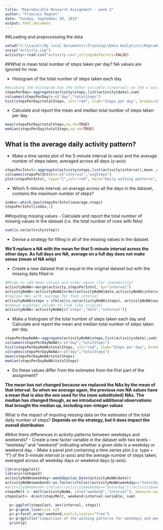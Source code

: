 ```yaml
---
title: "Reproducible Research Assignment - week 2"
author: "Francois Ragnet"
date: "Sunday, September 20, 2015"
output: html_document
---
```


##Loading and preprocessing the data

```r
setwd("C:\\Local\\My local Documents\\Training\\Data Analytics\\Reproducible\\assignment week2")
unzip("activity.zip")
activity<-read.csv("activity.csv",stringsAsFactors=FALSE)
```

##What is mean total number of steps taken per day?
NA values are ignored for now.

- Histogram of the total number of steps taken each day
```r
#Assuming the histogram has the other variable (interval) on the x axis. if not, it would be histogram of steps taken per day?
stepsPerDay<-aggregate(activity$steps,list(activity$date),sum)
colnames(stepsPerDay)<-c("day","totalSteps")
hist(stepsPerDay$totalSteps, col="red", xlab="Steps per day", breaks=10, main="Histogram of steps activity")
```

- Calculate and report the mean and median total number of steps taken per day
```r
mean(stepsPerDay$totalSteps,na.rm=TRUE)
median(stepsPerDay$totalSteps,na.rm=TRUE)
```

## What is the average daily activity pattern?
- Make a time series plot of the 5-minute interval (x-axis) and the average number of steps taken, averaged across all days (y-axis)
```r
stepsPerIntvl<-aggregate(activity$steps,list(activity$interval),mean ,na.rm=TRUE)
colnames(stepsPerIntvl)<-c("interval","avgSteps")
plot(stepsPerIntvl, type="l",col="red", main="Daily walking patterns", xlab="time of the day",ylab="Number of steps")
```

- Which 5-minute interval, on average across all the days in the dataset, contains the maximum number of steps?
```r
index<-which.max(stepsPerIntvl$average.steps)
stepsPerIntvl[index,1]
```

##Inputing missing values
- Calculate and report the total number of missing values in the dataset (i.e. the total number of rows with NAs)
```r
sum(is.na(activity$step))
```

- Devise a strategy for filling in all of the missing values in the dataset. 

**We'll replace a NA with the mean for that 5-minute interval across the other days. As full days are NA, average on a full day does not make sense (mean of NA only)**

- Create a new dataset that is equal to the original dataset but with the missing data filled in.

```r
#Merge to add mean values and order again (for readability)
activityNoNA<-merge(activity,stepsPerIntvl, by="interval")
activityNoNA<-activityNoNA[order(activityNoNA$date,activityNoNA$interval),]
#replace NAs with average for that interval
activityNoNA$steps = ifelse(is.na(activityNoNA$steps), activityNoNA$avgSteps, activityNoNA$steps)
#remove avgSteps column to look like original
activityNoNA<-activityNoNA[c("steps","date","interval")]
```

- Make a histogram of the total number of steps taken each day and Calculate and report the mean and median total number of steps taken per day. 

```r

stepsPerDayNoNA<-aggregate(activityNoNA$steps,list(activity$date),sum)
colnames(stepsPerDayNoNA)<-c("day","totalSteps")
hist(stepsPerDayNoNA$totalSteps, col="red", xlab="Steps per day", breaks=10, main="Histogram of steps activity")
colnames(stepsPerDayNoNA)<-c("day","totalSteps")
mean(stepsPerDayNoNA$totalSteps)
median(stepsPerDayNoNA$totalSteps)
```

- Do these values differ from the estimates from the first part of the assignment?

**The mean has not changed because we replaced the NAs by the mean of that interval. So when we average again, the previous non NA values have a mean that is also the one used for the (now substituted) NAs.**
**The median has changed though, as we introduced additional observations that brought the median up, including non-integer values**

What is the impact of imputing missing data on the estimates of the total daily number of steps?
**Depends on the strategy, but it does impact the overall distribution**

##Are there differences in activity patterns between weekdays and weekends?
- Create a new factor variable in the dataset with two levels - "weekday" and "weekend" indicating whether a given date is a weekday or weekend day.
- Make a panel plot containing a time series plot (i.e. type = "l") of the 5-minute interval (x-axis) and the average number of steps taken, averaged across all weekday days or weekend days (y-axis).

```r
library(ggplot2)
library(reshape2)
activityNoNA$weekday<-weekdays(as.Date(activityNoNA$date))
activityNoNA$weekend<-as.factor(ifelse((activityNoNA$weekday=="Saturday")|(activityNoNA$weekday=="Sunday"),"weekend","weekday"))
#activity$Weekend<-ifelse(((activity$weekday=="Saturday")|(activity$weekday=="Sunday")),"weekend","weekday")
stepsMelt <- melt(activityNoNA, id=c("weekend","interval"), measure.vars=c("steps"))
stepsCast<- dcast(stepsMelt, weekend+interval~variable, sum)

  p<-ggplot(stepsCast, aes(interval, steps))
  p<-p+geom_line(size =2)
  p<-p+facet_wrap(~weekend,ncol=2,scales="free")
  p<-p+ggtitle("Comparison of the walking patterns for weekdays and weekends")
  print(p)
                       
```
